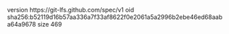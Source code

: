 version https://git-lfs.github.com/spec/v1
oid sha256:b52119d16b57aa336a7f33af8622f0e2061a5a2996b2ebe46ed68aaba64a9678
size 469

